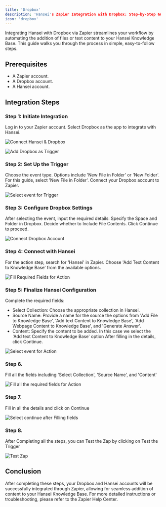 ```yaml
---
title: 'Dropbox'
description: 'Hansei's Zapier Integration with Dropbox: Step-by-Step Guide'
icon: 'dropbox'
---
```

Integrating Hansei with Dropbox via Zapier streamlines your workflow by automating the addition of files or text content to your Hansei Knowledge Base. This guide walks you through the process in simple, easy-to-follow steps.

## Prerequisites

- A Zapier account.
- A Dropbox account.
- A Hansei account.

## Integration Steps

### Step 1: Initiate Integration
Log in to your Zapier account.
Select Dropbox as the app to integrate with Hansei.

<img
  src="/images/dropbox/1.png"
  alt="Connect Hansei & Dropbox"
/>

<img
  src="/images/dropbox/2.png"
  alt="Add Dropbox as Trigger"
/>

### Step 2: Set Up the Trigger
Choose the event type. Options include 'New File in Folder' or 'New Folder'. For this guide, select 'New File in Folder'.
Connect your Dropbox account to Zapier.

<img
  src="/images/dropbox/3.png"
  alt="Select event for Trigger"
/>

### Step 3: Configure Dropbox Settings
After selecting the event, input the required details:
Specify the Space and Folder in Dropbox.
Decide whether to Include File Contents.
Click Continue to proceed.

<img
  src="/images/dropbox/4.png"
  alt="Connect Dropbox Account"
/>

### Step 4: Connect with Hansei
For the action step, search for 'Hansei' in Zapier.
Choose 'Add Text Content to Knowledge Base' from the available options.

<img
  src="/images/dropbox/5.png"
  alt="Fill Required Fields for Action"
/>


### Step 5: Finalize Hansei Configuration
Complete the required fields:
- Select Collection: Choose the appropriate collection in Hansei.
- Source Name: Provide a name for the source the options  from 'Add File to Knowledge Base', 'Add text Content to Knowledge Base', 'Add Webpage Content to Knowledge Base', and 'Generate Answer'.
- Content: Specify the content to be added. In this case we select the 'Add text Content to Knowledge Base' option
After filling in the details, click Continue.

<img
  src="/images/dropbox/6.png"
  alt="Select event for Action"
/>

### Step 6.
Fill all the fields including 'Select Collection', 'Source Name', and 'Content' 

<img
  src="/images/dropbox/7.png"
  alt="Fill all the required fields for Action"
/>

### Step 7. 
Fill in all the details and click on Continue 

<img
  src="/images/dropbox/8.png"
  alt="Select continue after Filling fields"
/>

### Step 8. 
After Completing all the steps, you can Test the Zap by clicking on Test the Trigger

<img
  src="/images/dropbox/9.png"
  alt="Test Zap"
/>

## Conclusion
After completing these steps, your Dropbox and Hansei accounts will be successfully integrated through Zapier, allowing for seamless addition of content to your Hansei Knowledge Base.
For more detailed instructions or troubleshooting, please refer to the Zapier Help Center.


